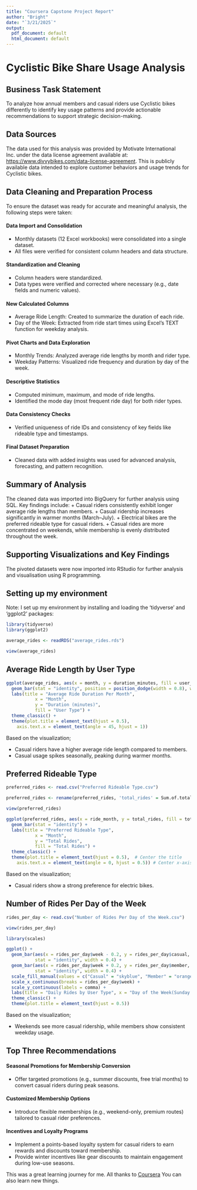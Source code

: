 ```yaml
---
title: "Coursera Capstone Project Report"
author: "Bright"
date: "`3/21/2025`"
output:
  pdf_document: default
  html_document: default
---
```


# Cyclistic Bike Share Usage Analysis

## Business Task Statement

To analyze how annual members and casual riders use Cyclistic bikes differently to identify key usage patterns and provide actionable recommendations to support strategic decision-making. 

## Data Sources

The data used for this analysis was provided by Motivate International Inc. under the data license agreement available at: <https://www.divvybikes.com/data-license-agreement>. This is publicly available data intended to explore customer behaviors and usage trends for Cyclistic bikes.

## Data Cleaning and Preparation Process 

To ensure the dataset was ready for accurate and meaningful analysis, the following steps were taken: 

#### Data Import and Consolidation 
  + Monthly datasets (12 Excel workbooks) were consolidated into a single dataset.
  + All files were verified for consistent column headers and data structure. 
  
#### Standardization and Cleaning 
  + Column headers were standardized. 
  + Data types were verified and corrected where necessary (e.g., date fields and numeric values).
  
#### New Calculated Columns 
  + Average Ride Length: Created to summarize the duration of each ride. 
  + Day of the Week: Extracted from ride start times using Excel's TEXT function for weekday analysis.
  
#### Pivot Charts and Data Exploration 
  + Monthly Trends: Analyzed average ride lengths by month and rider type. 
  + Weekday Patterns: Visualized ride frequency and duration by day of the week. 
  
#### Descriptive Statistics 
  + Computed minimum, maximum, and mode of ride lengths. 
  + Identified the mode day (most frequent ride day) for both rider types.
  
#### Data Consistency Checks 
  + Verified uniqueness of ride IDs and consistency of key fields like rideable type and timestamps.

#### Final Dataset Preparation 
  + Cleaned data with added insights was used for advanced analysis, 
forecasting, and pattern recognition.

## Summary of Analysis 

The cleaned data was imported into BigQuery for further analysis using SQL. Key findings include: 
  + Casual riders consistently exhibit longer average ride lengths than members. 
  + Casual ridership increases significantly in warmer months (March–July). 
  + Electrical bikes are the preferred rideable type for casual riders. 
  + Casual rides are more concentrated on weekends, while membership is evenly distributed throughout the week.
  
## Supporting Visualizations and Key Findings

The pivoted datasets were now imported into RStudio for further analysis and visualisation using R programming.

## Setting up my environment
Note: I set up my environment by installing and loading the 'tidyverse' and 'ggplot2' packages:

```r
library(tidyverse)
library(ggplot2)
```

```r
average_rides <- readRDS("average_rides.rds")
```

```r
view(average_rides)
```

## Average Ride Length by User Type

```r
ggplot(average_rides, aes(x = month, y = duration_minutes, fill = user_type)) +
  geom_bar(stat = "identity", position = position_dodge(width = 0.8), width = 0.7) +
  labs(title = "Average Ride Duration Per Month",
           x = "Month",
           y = "Duration (minutes)",
           fill = "User Type") +
  theme_classic() +
  theme(plot.title = element_text(hjust = 0.5),
    axis.text.x = element_text(angle = 45, hjust = 1))
```

Based on the visualization;

  + Casual riders have a higher average ride length compared to members. 
  + Casual usage spikes seasonally, peaking during warmer months.

## Preferred Rideable Type

```r
preferred_rides <- read.csv("Preferred Rideable Type.csv")
```

```r
preferred_rides <- rename(preferred_rides, 'total_rides' = Sum.of.total_rides)
```


```r
view(preferred_rides)
```

```r
ggplot(preferred_rides, aes(x = ride_month, y = total_rides, fill = total_rides)) +
  geom_bar(stat = "identity") +
  labs(title = "Preferred Rideable Type",
           x = "Month",
           y = "Total Rides",
           fill = "Total Rides") +
  theme_classic() +
  theme(plot.title = element_text(hjust = 0.5),  # Center the title
    axis.text.x = element_text(angle = 0, hjust = 0.5)) # Center x-axis labels under bars
```

Based on the visualization;

  + Casual riders show a strong preference for electric bikes. 
  
## Number of Rides Per Day of the Week

```r
rides_per_day <- read.csv("Number of Rides Per Day of the Week.csv")
```

```r
view(rides_per_day)
```

```r
library(scales)
```

```r
ggplot() +
  geom_bar(aes(x = rides_per_day$week - 0.2, y = rides_per_day$casual, fill = "Casual"),
           stat = "identity", width = 0.4) +
  geom_bar(aes(x = rides_per_day$week + 0.2, y = rides_per_day$member, fill = "Member"),
           stat = "identity", width = 0.4) +
  scale_fill_manual(values = c("Casual" = "skyblue", "Member" = "orange")) +
  scale_x_continuous(breaks = rides_per_day$week) +
  scale_y_continuous(labels = comma) +
  labs(title = "Daily Rides by User Type", x = "Day of the Week(Sunday - Saturday)", y = "Number of Rides", fill = "User Type") +
  theme_classic() +
  theme(plot.title = element_text(hjust = 0.5))
```

Based on the visualization;

  + Weekends see more casual ridership, while members show consistent weekday usage.

## Top Three Recommendations

#### Seasonal Promotions for Membership Conversion 
  + Offer targeted promotions (e.g., summer discounts, free trial months) to convert casual riders during peak seasons. 

#### Customized Membership Options 
  + Introduce flexible memberships (e.g., weekend-only, premium routes) tailored to casual rider preferences.
  
#### Incentives and Loyalty Programs 
  + Implement a points-based loyalty system for casual riders to earn rewards and discounts toward membership. 
  + Provide winter incentives like gear discounts to maintain engagement during low-use seasons.
  
  
This was a great learning journey for me.
All thanks to [Coursera](https://www.coursera.org/courseraplus?utm_medium=sem&utm_source=gg&utm_campaign=b2c_emea_x_coursera_ftcof_courseraplus_cx_dr_bau_gg_sem_bd-ex_s4_en_m_hyb_24-10_x&campaignid=21836581623&adgroupid=351685085710&device=c&keyword=coursera&matchtype=e&network=g&devicemodel=&creativeid=1449957450675&assetgroupid=&targetid=aud-2264666224030:kwd-36262515261&extensionid=&placement=&gad_source=1&gad_campaignid=21836581623&gbraid=0AAAAADdKX6bKWvqAjFQ2hedw3UI8Wy4_5&gclid=CjwKCAjwpMTCBhA-EiwA_-MsmX-Rl6xuKqfmyUmdeN81HA0o3uA_3JLYgru00cz0oRDS0PPW5ronXhoCOTQQAvD_BwE)
You can also learn new things. 
